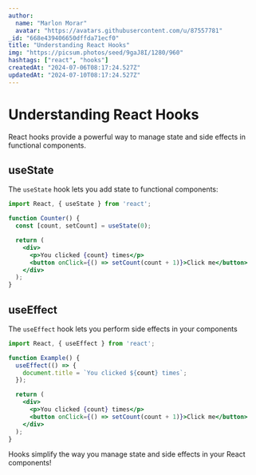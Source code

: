 ```yaml
---
author:
  name: "Marlon Morar"
  avatar: "https://avatars.githubusercontent.com/u/87557781"
_id: "668e439406650dffda71ecf0"
title: "Understanding React Hooks"
img: "https://picsum.photos/seed/9gaJ8I/1280/960"
hashtags: ["react", "hooks"]
createdAt: "2024-07-06T08:17:24.527Z"
updatedAt: "2024-07-10T08:17:24.527Z"
---
```


# Understanding React Hooks

React hooks provide a powerful way to manage state and side effects in functional components.

## useState

The `useState` hook lets you add state to functional components:

```jsx
import React, { useState } from 'react';

function Counter() {
  const [count, setCount] = useState(0);

  return (
    <div>
      <p>You clicked {count} times</p>
      <button onClick={() => setCount(count + 1)}>Click me</button>
    </div>
  );
}
```

## useEffect

The `useEffect` hook lets you perform side effects in your components

```jsx
import React, { useEffect } from 'react';

function Example() {
  useEffect(() => {
    document.title = `You clicked ${count} times`;
  });

  return (
    <div>
      <p>You clicked {count} times</p>
      <button onClick={() => setCount(count + 1)}>Click me</button>
    </div>
  );
}
```

Hooks simplify the way you manage state and side effects in your React components!
